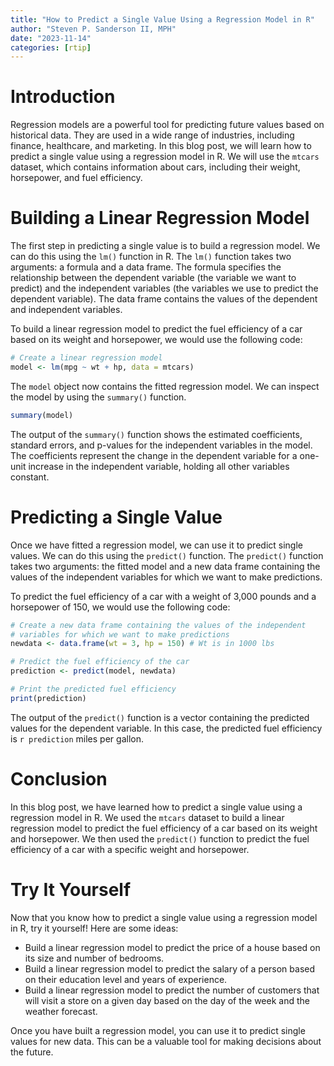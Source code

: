 ```yaml
---
title: "How to Predict a Single Value Using a Regression Model in R"
author: "Steven P. Sanderson II, MPH"
date: "2023-11-14"
categories: [rtip]
---
```


# Introduction

Regression models are a powerful tool for predicting future values based on historical data. They are used in a wide range of industries, including finance, healthcare, and marketing. In this blog post, we will learn how to predict a single value using a regression model in R. We will use the `mtcars` dataset, which contains information about cars, including their weight, horsepower, and fuel efficiency.

# Building a Linear Regression Model

The first step in predicting a single value is to build a regression model. We can do this using the `lm()` function in R. The `lm()` function takes two arguments: a formula and a data frame. The formula specifies the relationship between the dependent variable (the variable we want to predict) and the independent variables (the variables we use to predict the dependent variable). The data frame contains the values of the dependent and independent variables.

To build a linear regression model to predict the fuel efficiency of a car based on its weight and horsepower, we would use the following code:

```r
# Create a linear regression model
model <- lm(mpg ~ wt + hp, data = mtcars)
```

The `model` object now contains the fitted regression model. We can inspect the model by using the `summary()` function.

```r
summary(model)
```

The output of the `summary()` function shows the estimated coefficients, standard errors, and p-values for the independent variables in the model. The coefficients represent the change in the dependent variable for a one-unit increase in the independent variable, holding all other variables constant.

# Predicting a Single Value

Once we have fitted a regression model, we can use it to predict single values. We can do this using the `predict()` function. The `predict()` function takes two arguments: the fitted model and a new data frame containing the values of the independent variables for which we want to make predictions.

To predict the fuel efficiency of a car with a weight of 3,000 pounds and a horsepower of 150, we would use the following code:

```r
# Create a new data frame containing the values of the independent 
# variables for which we want to make predictions
newdata <- data.frame(wt = 3, hp = 150) # Wt is in 1000 lbs

# Predict the fuel efficiency of the car
prediction <- predict(model, newdata)

# Print the predicted fuel efficiency
print(prediction)
```

The output of the `predict()` function is a vector containing the predicted values for the dependent variable. In this case, the predicted fuel efficiency is `r prediction` miles per gallon.

# Conclusion

In this blog post, we have learned how to predict a single value using a regression model in R. We used the `mtcars` dataset to build a linear regression model to predict the fuel efficiency of a car based on its weight and horsepower. We then used the `predict()` function to predict the fuel efficiency of a car with a specific weight and horsepower.

# Try It Yourself

Now that you know how to predict a single value using a regression model in R, try it yourself! Here are some ideas:

*   Build a linear regression model to predict the price of a house based on its size and number of bedrooms.
*   Build a linear regression model to predict the salary of a person based on their education level and years of experience.
*   Build a linear regression model to predict the number of customers that will visit a store on a given day based on the day of the week and the weather forecast.

Once you have built a regression model, you can use it to predict single values for new data. This can be a valuable tool for making decisions about the future.